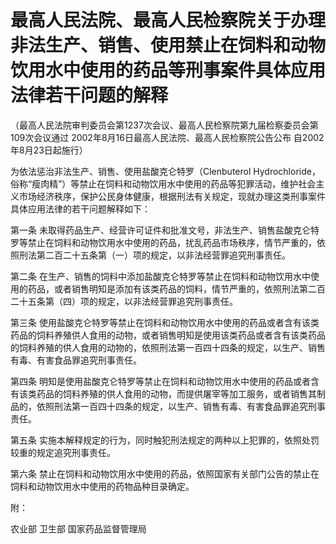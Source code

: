 # 最高人民法院、最高人民检察院关于办理非法生产、销售、使用禁止在饲料和动物饮用水中使用的药品等刑事案件具体应用法律若干问题的解释

  

（最高人民法院审判委员会第1237次会议、最高人民检察院第九届检察委员会第109次会议通过 2002年8月16日最高人民法院、最高人民检察院公告公布 自2002年8月23日起施行）

为依法惩治非法生产、销售、使用盐酸克仑特罗（Clenbuterol Hydrochloride，俗称“瘦肉精”）等禁止在饲料和动物饮用水中使用的药品等犯罪活动，维护社会主义市场经济秩序，保护公民身体健康，根据刑法有关规定，现就办理这类刑事案件具体应用法律的若干问题解释如下：

第一条 未取得药品生产、经营许可证件和批准文号，非法生产、销售盐酸克仑特罗等禁止在饲料和动物饮用水中使用的药品，扰乱药品市场秩序，情节严重的，依照刑法第二百二十五条第（一）项的规定，以非法经营罪追究刑事责任。

第二条 在生产、销售的饲料中添加盐酸克仑特罗等禁止在饲料和动物饮用水中使用的药品，或者销售明知是添加有该类药品的饲料，情节严重的，依照刑法第二百二十五条第（四）项的规定，以非法经营罪追究刑事责任。

第三条 使用盐酸克仑特罗等禁止在饲料和动物饮用水中使用的药品或者含有该类药品的饲料养殖供人食用的动物，或者销售明知是使用该类药品或者含有该类药品的饲料养殖的供人食用的动物的，依照刑法第一百四十四条的规定，以生产、销售有毒、有害食品罪追究刑事责任。

第四条 明知是使用盐酸克仑特罗等禁止在饲料和动物饮用水中使用的药品或者含有该类药品的饲料养殖的供人食用的动物，而提供屠宰等加工服务，或者销售其制品的，依照刑法第一百四十四条的规定，以生产、销售有毒、有害食品罪追究刑事责任。

第五条 实施本解释规定的行为，同时触犯刑法规定的两种以上犯罪的，依照处罚较重的规定追究刑事责任。

第六条 禁止在饲料和动物饮用水中使用的药品，依照国家有关部门公告的禁止在饲料和动物饮用水中使用的药物品种目录确定。

附：

农业部 卫生部 国家药品监督管理局
